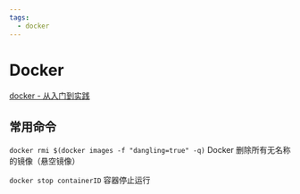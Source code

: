 ```yaml
---
tags:
  - docker
---
```


# Docker


[docker - 从入门到实践](https://yeasy.gitbook.io/docker_practice/)

<DocCardList />

## 常用命令

` docker rmi $(docker images -f "dangling=true" -q) ` Docker 删除所有无名称的镜像（悬空镜像）

` docker stop containerID ` 容器停止运行 
